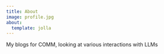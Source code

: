 ```yaml
---
title: About
image: profile.jpg
about:
  template: jolla
---
```


My blogs for COMM, looking at various interactions with LLMs
